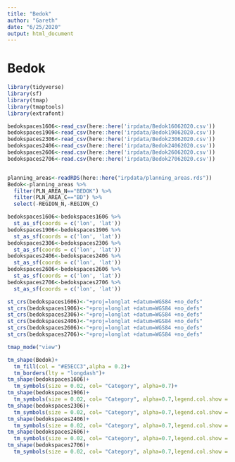 ```yaml
---
title: "Bedok"
author: "Gareth"
date: "6/25/2020"
output: html_document
---
```


# Bedok


```r
library(tidyverse)
library(sf)
library(tmap)
library(tmaptools)
library(extrafont)
```


```r
bedokspaces1606<-read_csv(here::here('irpdata/Bedok16062020.csv'))
bedokspaces1906<-read_csv(here::here('irpdata/Bedok19062020.csv'))
bedokspaces2306<-read_csv(here::here('irpdata/Bedok23062020.csv'))
bedokspaces2406<-read_csv(here::here('irpdata/Bedok24062020.csv'))
bedokspaces2606<-read.csv(here::here('irpdata/Bedok26062020.csv'))
bedokspaces2706<-read.csv(here::here('irpdata/Bedok27062020.csv'))


planning_areas<-readRDS(here::here("irpdata/planning_areas.rds"))
Bedok<-planning_areas %>% 
  filter(PLN_AREA_N=="BEDOK") %>% 
  filter(PLN_AREA_C=="BD") %>% 
  select(-REGION_N,-REGION_C)
```

```r
bedokspaces1606<-bedokspaces1606 %>% 
  st_as_sf(coords = c('lon', 'lat'))
bedokspaces1906<-bedokspaces1906 %>% 
  st_as_sf(coords = c('lon', 'lat'))
bedokspaces2306<-bedokspaces2306 %>% 
  st_as_sf(coords = c('lon', 'lat'))
bedokspaces2406<-bedokspaces2406 %>% 
  st_as_sf(coords = c('lon', 'lat'))
bedokspaces2606<-bedokspaces2606 %>% 
  st_as_sf(coords = c('lon', 'lat'))
bedokspaces2706<-bedokspaces2706 %>% 
  st_as_sf(coords = c('lon', 'lat'))

st_crs(bedokspaces1606)<-"+proj=longlat +datum=WGS84 +no_defs"
st_crs(bedokspaces1906)<-"+proj=longlat +datum=WGS84 +no_defs"
st_crs(bedokspaces2306)<-"+proj=longlat +datum=WGS84 +no_defs"
st_crs(bedokspaces2406)<-"+proj=longlat +datum=WGS84 +no_defs"
st_crs(bedokspaces2606)<-"+proj=longlat +datum=WGS84 +no_defs"
st_crs(bedokspaces2706)<-"+proj=longlat +datum=WGS84 +no_defs"

```


```r
tmap_mode("view")

tm_shape(Bedok)+
  tm_fill(col = "#E5ECC3",alpha = 0.2)+
  tm_borders(lty = "longdash")+
tm_shape(bedokspaces1606)+
  tm_symbols(size = 0.02, col= "Category", alpha=0.7)+
tm_shape(bedokspaces1906)+
  tm_symbols(size = 0.02, col= "Category", alpha=0.7,legend.col.show = FALSE)+
tm_shape(bedokspaces2306)+
  tm_symbols(size = 0.02, col= "Category", alpha=0.7,legend.col.show = FALSE)+
tm_shape(bedokspaces2406)+
  tm_symbols(size = 0.02, col= "Category", alpha=0.7,legend.col.show = FALSE)+
tm_shape(bedokspaces2606)+
  tm_symbols(size = 0.02, col= "Category", alpha=0.7,legend.col.show = FALSE)+
tm_shape(bedokspaces2706)+
  tm_symbols(size = 0.02, col= "Category", alpha=0.7,legend.col.show = FALSE)
```

